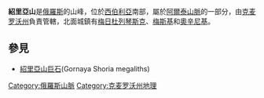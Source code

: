 '''紹里亞山'''是[[俄羅斯|俄羅斯]]的山峰，位於[[西伯利亞|西伯利亞]]南部，屬於[[阿爾泰山脈|阿爾泰山脈]]的一部分，由[[克麦罗沃州|克麦罗沃州]]負責管轄，北面城鎮有[[梅日杜列琴斯克|梅日杜列琴斯克]]、[[梅斯基|梅斯基]]和[[奧辛尼基|奧辛尼基]]。

==參見==
*[[紹里亞山巨石|紹里亞山巨石]](Gornaya Shoria megaliths)

{{Russia-geo-stub}}

{{Authority control}}

[[Category:俄羅斯山脈|Category:俄羅斯山脈]]
[[Category:克麦罗沃州地理|Category:克麦罗沃州地理]]